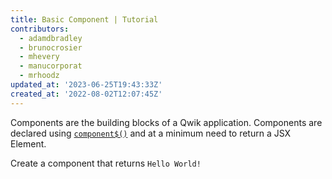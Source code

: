 ```yaml
---
title: Basic Component | Tutorial
contributors:
  - adamdbradley
  - brunocrosier
  - mhevery
  - manucorporat
  - mrhoodz
updated_at: '2023-06-25T19:43:33Z'
created_at: '2022-08-02T12:07:45Z'
---
```


Components are the building blocks of a Qwik application. Components are declared using [`component$()`](/docs/(qwik)/components/overview/index.mdx#component) and at a minimum need to return a JSX Element.

Create a component that returns `Hello World!`
